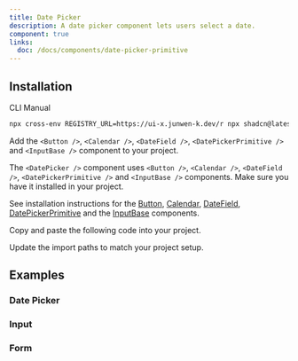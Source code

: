 ```yaml
---
title: Date Picker
description: A date picker component lets users select a date.
component: true
links:
  doc: /docs/components/date-picker-primitive
---
```


<ComponentPreview name="date-picker-demo" />

## Installation

<Tabs defaultValue="cli">

<TabsList>
  <TabsTrigger value="cli">CLI</TabsTrigger>
  <TabsTrigger value="manual">Manual</TabsTrigger>
</TabsList>

<TabsContent value="cli">

```bash
npx cross-env REGISTRY_URL=https://ui-x.junwen-k.dev/r npx shadcn@latest add date-picker
```

</TabsContent>

<TabsContent value="manual">

<Steps>

<Step>

Add the `<Button />`, `<Calendar />`, `<DateField />`, `<DatePickerPrimitive />` and `<InputBase />` component to your project.

</Step>

The `<DatePicker />` component uses `<Button />`, `<Calendar />`, `<DateField />`, `<DatePickerPrimitive />` and `<InputBase />` components. Make sure you have it installed in your project.

See installation instructions for the [Button](/docs/components/button#installation), [Calendar](/docs/components/calendar#installation), [DateField](/docs/components/date-field#installation), [DatePickerPrimitive](/docs/components/date-picker-primitive#installation) and the [InputBase](/docs/components/input-base#installation) components.

<Step>Copy and paste the following code into your project.</Step>

<ComponentSource name="date-picker" />

<Step>Update the import paths to match your project setup.</Step>

</Steps>

</TabsContent>

</Tabs>

## Examples

### Date Picker

<ComponentPreview name="date-picker-demo" />

### Input

<ComponentPreview name="date-picker-input" />

### Form

<ComponentPreview name="date-picker-form" />

